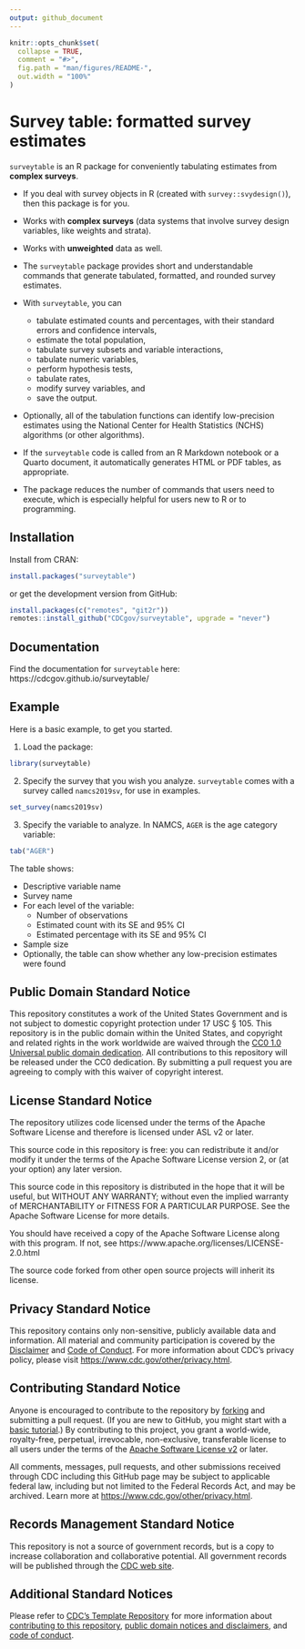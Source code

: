 ```yaml
---
output: github_document
---
```


<!-- README.md is generated from README.Rmd. Please edit that file -->

```r
knitr::opts_chunk$set(
  collapse = TRUE,
  comment = "#>",
  fig.path = "man/figures/README-",
  out.width = "100%"
)
```

# Survey table: formatted survey estimates

<!-- badges: start -->
<!-- badges: end -->

`surveytable` is an R package for conveniently tabulating estimates from **complex surveys**.

* If you deal with survey objects in R (created with `survey::svydesign()`), then this package is for you.
* Works with **complex surveys** (data systems that involve survey design variables, like weights and strata).
* Works with **unweighted** data as well.

* The `surveytable` package provides short and understandable commands that generate tabulated, formatted, and rounded survey estimates. 
* With `surveytable`, you can
  * tabulate estimated counts and percentages, with their standard errors and confidence intervals,
  * estimate the total population, 
  * tabulate survey subsets and variable interactions, 
  * tabulate numeric variables, 
  * perform hypothesis tests, 
  * tabulate rates, 
  * modify survey variables, and 
  * save the output. 

* Optionally, all of the tabulation functions can identify low-precision estimates using the National Center for Health Statistics (NCHS) algorithms (or other algorithms). 
* If the `surveytable` code is called from an R Markdown notebook or a Quarto document, it automatically generates HTML or PDF tables, as appropriate. 
* The package reduces the number of commands that users need to execute, which is especially helpful for users new to R or to programming.


## Installation

Install from CRAN:

``` r
install.packages("surveytable")
```
or get the development version from GitHub:

``` r
install.packages(c("remotes", "git2r"))
remotes::install_github("CDCgov/surveytable", upgrade = "never")
```

## Documentation

Find the documentation for `surveytable` here: https://cdcgov.github.io/surveytable/

## Example

Here is a basic example, to get you started. 

1. Load the package:

```r
library(surveytable)
```

2. Specify the survey that you wish you analyze. `surveytable` comes with a survey called `namcs2019sv`, for use in examples. 

```r
set_survey(namcs2019sv)
```

3. Specify the variable to analyze. In NAMCS, `AGER` is the age category variable:

```r
tab("AGER")
```

The table shows:

* Descriptive variable name
* Survey name
* For each level of the variable:
  * Number of observations
  * Estimated count with its SE and 95% CI
  * Estimated percentage with its SE and 95% CI
* Sample size
* Optionally, the table can show whether any low-precision estimates were found

<!-- CDC standard text -->
## Public Domain Standard Notice
This repository constitutes a work of the United States Government and is not
subject to domestic copyright protection under 17 USC § 105. This repository is in
the public domain within the United States, and copyright and related rights in
the work worldwide are waived through the [CC0 1.0 Universal public domain dedication](https://creativecommons.org/publicdomain/zero/1.0/).
All contributions to this repository will be released under the CC0 dedication. By
submitting a pull request you are agreeing to comply with this waiver of
copyright interest.

## License Standard Notice
The repository utilizes code licensed under the terms of the Apache Software
License and therefore is licensed under ASL v2 or later.

This source code in this repository is free: you can redistribute it and/or modify it under
the terms of the Apache Software License version 2, or (at your option) any
later version.

This source code in this repository is distributed in the hope that it will be useful, but WITHOUT ANY
WARRANTY; without even the implied warranty of MERCHANTABILITY or FITNESS FOR A
PARTICULAR PURPOSE. See the Apache Software License for more details.

You should have received a copy of the Apache Software License along with this
program. If not, see https://www.apache.org/licenses/LICENSE-2.0.html

The source code forked from other open source projects will inherit its license.

## Privacy Standard Notice
This repository contains only non-sensitive, publicly available data and
information. All material and community participation is covered by the
[Disclaimer](https://github.com/CDCgov/template/blob/master/DISCLAIMER.md)
and [Code of Conduct](https://github.com/CDCgov/template/blob/master/code-of-conduct.md).
For more information about CDC's privacy policy, please visit [https://www.cdc.gov/other/privacy.html](https://www.cdc.gov/other/privacy.html).

## Contributing Standard Notice
Anyone is encouraged to contribute to the repository by [forking](https://docs.github.com/articles/fork-a-repo)
and submitting a pull request. (If you are new to GitHub, you might start with a
[basic tutorial](https://docs.github.com/articles/set-up-git).) By contributing
to this project, you grant a world-wide, royalty-free, perpetual, irrevocable,
non-exclusive, transferable license to all users under the terms of the
[Apache Software License v2](https://www.apache.org/licenses/LICENSE-2.0.html) or
later.

All comments, messages, pull requests, and other submissions received through
CDC including this GitHub page may be subject to applicable federal law, including but not limited to the Federal Records Act, and may be archived. Learn more at [https://www.cdc.gov/other/privacy.html](https://www.cdc.gov/other/privacy.html).

## Records Management Standard Notice
This repository is not a source of government records, but is a copy to increase
collaboration and collaborative potential. All government records will be
published through the [CDC web site](https://www.cdc.gov).

## Additional Standard Notices
Please refer to [CDC's Template Repository](https://github.com/CDCgov/template)
for more information about [contributing to this repository](https://github.com/CDCgov/template/blob/master/CONTRIBUTING.md),
[public domain notices and disclaimers](https://github.com/CDCgov/template/blob/master/DISCLAIMER.md),
and [code of conduct](https://github.com/CDCgov/template/blob/master/code-of-conduct.md).
